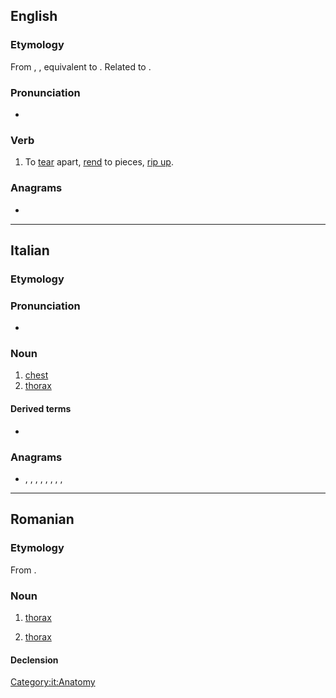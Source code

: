 {{also|tórace}}
==English==

===Etymology===
From {{inh|en|enm|toracen}}, {{m|enm|torasen||to tear up, snatch away}}, equivalent to {{prefix|en|to|race}}. Related to {{l|en|rash}}.

===Pronunciation===
* {{IPA|/təˈɹeɪs/|lang=en}}

===Verb===
{{en-verb|toraces|toracing|toraced}}

# {{lb|en|transitive|obsolete}} To [[tear]] apart, [[rend]] to pieces, [[rip up]].

===Anagrams===
* {{anagrams|en|a=aceort|coater|recoat}}

----

==Italian==

===Etymology===
{{rfe|Possibly inherited from Latin|lang=it}}

===Pronunciation===
* {{IPA|/toˈrat͡ʃe/|lang=it}}

===Noun===
{{it-noun|m}}

# [[chest]]
# [[thorax]]

====Derived terms====
* {{l|it|toracico}}

===Anagrams===
* {{l|it|atroce}}, {{l|it|carote}}, {{l|it|cerato}}, {{l|it|corate}}, {{l|it|cortea}}, {{l|it|creato}}, {{l|it|croate}}, {{l|it|recato}}, {{l|it|tacerò}}

[[Category:it:Anatomy]]

----

==Romanian==

===Etymology===
From {{bor|ro|it|torace}}.

===Noun===
{{ro-noun|n|torace}}

# {{lb|ro|anatomy}} [[thorax]] {{gloss|the region of the [[mammalian]] body between the neck and [[abdomen]]}}
# {{lb|ro|entomology|and|arachnology}} [[thorax]] {{gloss|the middle of three [[distinct]] divisions in an [[insect]], [[crustacean]] or [[arachnid]] body}}

====Declension====
{{ro-noun-n-e}}

{{topics|ro|Body parts}}